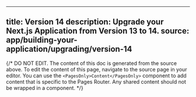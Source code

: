 
---
title: Version 14
description: Upgrade your Next.js Application from Version 13 to 14.
source: app/building-your-application/upgrading/version-14
---

{/* DO NOT EDIT. The content of this doc is generated from the source above. To edit the content of this page, navigate to the source page in your editor. You can use the `<PagesOnly>Content</PagesOnly>` component to add content that is specific to the Pages Router. Any shared content should not be wrapped in a component. */}
